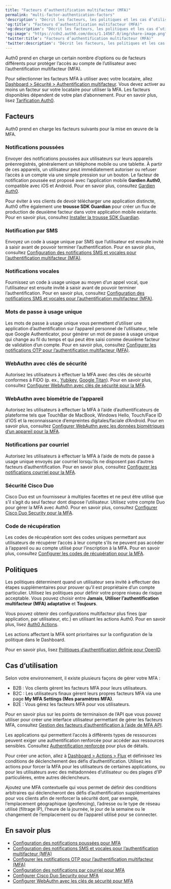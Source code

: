 ```yaml
---
title: "Facteurs d’authentification multifacteur (MFA)"
permalink: "multi-factor-authentication-factors"
'description': "Décrit les facteurs, les politiques et les cas d’utilisation de l’authentification multifacteur (MFA)."
'og:title': "Facteurs d’authentification multifacteur (MFA)"
'og:description': "Décrit les facteurs, les politiques et les cas d’utilisation de l’authentification multifacteur (MFA)."
'og:image': "https://cdn2.auth0.com/docs/1.14567.0/img/share-image.png"
'twitter:title': "Facteurs d’authentification multifacteur (MFA)"
'twitter:description': "Décrit les facteurs, les politiques et les cas d’utilisation de l’authentification multifacteur (MFA)."
---
```


Auth0 prend en charge un certain nombre d’options ou de facteurs différents pour protéger l’accès au compte de l’utilisateur avec l’authentification multifacteur (<Tooltip href="/docs/docs/fr-ca/glossary?term=multifactor-authentication" tip="Authentification multifacteur (MFA)
Processus d’authentification de l’utilisateur qui utilise un facteur en plus du nom d’utilisateur et du mot de passe, tel qu’un code par SMS." cta="Voir le glossaire">MFA</Tooltip>).

Pour sélectionner les facteurs MFA à utiliser avec votre locataire, allez  [Dashboard > Sécurité > Authentification multifacteur](https://manage.auth0.com/#/security/mfa). Vous devez activer au moins un facteur sur votre locataire pour utiliser la MFA. Les facteurs disponibles dépendent de votre plan d’abonnement. Pour en savoir plus, lisez [Tarification Auth0](https://auth0.com/pricing/).

## Facteurs

Auth0 prend en charge les facteurs suivants pour la mise en œuvre de la MFA.

### Notifications poussées

Envoyer des notifications poussées aux utilisateurs sur leurs appareils préenregistrés, généralement un téléphone mobile ou une tablette. À partir de ces appareils, un utilisateur peut immédiatement autoriser ou refuser l’accès à un compte via une simple pression sur un bouton. Le facteur de notification poussée est proposé avec l’application mobile **Gardien Auth0**, compatible avec iOS et Android. Pour en savoir plus, consultez [Gardien Auth0](/docs/fr-ca/secure/multi-factor-authentication/auth0-guardian).

Pour éviter à vos clients de devoir télécharger une application distincte, Auth0 offre également une **trousse SDK Guardian** pour créer un flux de production de deuxième facteur dans votre application mobile existante. Pour en savoir plus, consultez [Installer la trousse SDK Guardian](/docs/fr-ca/secure/multi-factor-authentication/multi-factor-authentication-developer-resources/install-guardian-sdk).

### Notification par SMS

Envoyez un code à usage unique par SMS que l’utilisateur est ensuite invité à saisir avant de pouvoir terminer l’authentification. Pour en savoir plus, consultez [Configuration des notifications SMS et vocales pour l’authentification multifacteur (MFA)](/docs/fr-ca/secure/multi-factor-authentication/multi-factor-authentication-factors/configure-sms-voice-notifications-mfa).

### Notifications vocales

Fournissez un code à usage unique au moyen d’un appel vocal, que l’utilisateur est ensuite invité à saisir avant de pouvoir terminer l’authentification. Pour en savoir plus, consultez [Configuration des notifications SMS et vocales pour l’authentification multifacteur (MFA)](/docs/fr-ca/secure/multi-factor-authentication/multi-factor-authentication-factors/configure-sms-voice-notifications-mfa).

### Mots de passe à usage unique

Les mots de passe à usage unique vous permettent d’utiliser une application d’authentification sur l’appareil personnel de l’utilisateur, telle que Google Authenticator, pour générer un mot de passe à usage unique qui change au fil du temps et qui peut être saisi comme deuxième facteur de validation d’un compte. Pour en savoir plus, consultez [Configurer les notifications OTP pour l’authentification multifacteur (MFA)](/docs/fr-ca/secure/multi-factor-authentication/multi-factor-authentication-factors/configure-otp-notifications-for-mfa).

### WebAuthn avec clés de sécurité

Autorisez les utilisateurs à effectuer la MFA avec des clés de sécurité conformes à FIDO (p. ex., [Yubikey](https://www.yubico.com/), [Google Titan](https://cloud.google.com/titan-security-key)). Pour en savoir plus, consultez [Configurer WebAuthn avec clés de sécurité pour la MFA](/docs/fr-ca/secure/multi-factor-authentication/fido-authentication-with-webauthn/configure-webauthn-security-keys-for-mfa).

### WebAuthn avec biométrie de l’appareil

Autorisez les utilisateurs à effectuer la MFA à l’aide d’authentificateurs de plateforme tels que TouchBar de MacBook, Windows Hello, Touch/Face ID d’iOS et la reconnaissance d’empreintes digitales/faciale d’Android. Pour en savoir plus, consultez [Configurer WebAuthn avec les données biométriques d’un appareil pour la MFA](/docs/fr-ca/secure/multi-factor-authentication/fido-authentication-with-webauthn/configure-webauthn-device-biometrics-for-mfa).

### Notifications par courriel

Autorisez les utilisateurs à effectuer la MFA à l’aide de mots de passe à usage unique envoyés par courriel lorsqu’ils ne disposent pas d’autres facteurs d’authentification. Pour en savoir plus, consultez [Configurer les notifications courriel pour la MFA](/docs/fr-ca/secure/multi-factor-authentication/multi-factor-authentication-factors/configure-email-notifications-for-mfa).

### Sécurité Cisco Duo

Cisco Duo est un fournisseur à multiples facettes et ne peut être utilisé que s’il s’agit du seul facteur dont dispose l’utilisateur. Utilisez votre compte Duo pour gérer la MFA avec Auth0. Pour en savoir plus, consultez [Configurer Cisco Duo Security pour la MFA](/docs/fr-ca/secure/multi-factor-authentication/configure-cisco-duo-for-mfa).

### Code de récupération

Les codes de récupération sont des codes uniques permettant aux utilisateurs de récupérer l’accès à leur compte s’ils ne peuvent pas accéder à l’appareil ou au compte utilisé pour l’inscription à la MFA. Pour en savoir plus, consultez [Configurer les codes de récupération pour la MFA](/docs/fr-ca/secure/multi-factor-authentication/configure-recovery-codes-for-mfa).

## Politiques

Les politiques déterminent quand un utilisateur sera invité à effectuer des étapes supplémentaires pour prouver qu’il est propriétaire d’un compte particulier. Utilisez les politiques pour définir votre propre niveau de risque acceptable. Vous pouvez choisir entre **Jamais**, **Utiliser l’authentification multifacteur (MFA) adaptative** et **Toujours**.

Vous pouvez obtenir des configurations multifacteur plus fines (par application, par utilisateur, etc.) en utilisant les actions Auth0. Pour en savoir plus, lisez [Auth0 Actions](/docs/fr-ca/customize/actions).

<Callout icon="file-lines" color="#0EA5E9" iconType="regular">

Les actions affectant la MFA sont prioritaires sur la configuration de la politique dans le Dashboard.

</Callout>

Pour en savoir plus, lisez [Politiques d’authentification définie pour OpenID](http://openid.net/specs/openid-provider-authentication-policy-extension-1_0.html#rfc.section.4).

## Cas d’utilisation

Selon votre environnement, il existe plusieurs façons de gérer votre MFA :

* B2B : Vos clients gèrent les facteurs MFA pour leurs utilisateurs.
* B2C : Les utilisateurs finaux gèrent leurs propres facteurs MFA via une page **My MFA Settings (Mes paramètres MFA)**.
* B2E : Vous gérez les facteurs MFA pour vos utilisateurs.

Pour en savoir plus sur les points de terminaison de l’API que vous pouvez utiliser pour créer une interface utilisateur permettant de gérer les facteurs MFA, consultez [Gestion des facteurs d’authentification à l’aide de MFA API](/docs/fr-ca/secure/multi-factor-authentication/manage-mfa-auth0-apis/manage-authenticator-factors-mfa-api).

Les applications qui permettent l’accès à différents types de ressources peuvent exiger une authentification renforcée pour accéder aux ressources sensibles. Consultez [Authentification renforcée](/docs/fr-ca/secure/multi-factor-authentication/step-up-authentication) pour plus de détails.

Pour créer une action, allez à [Dashboard > Actions > Flux](https://manage.auth0.com/#/actions/flows) et définissez les conditions de déclenchement des défis d’authentification. Utilisez les actions pour forcer la MFA pour les utilisateurs de certaines applications, ou pour les utilisateurs avec des métadonnées d’utilisateur ou des plages d’IP particulières, entre autres déclencheurs.

Ajoutez une MFA contextuelle qui vous permet de définir des conditions arbitraires qui déclencheront des défis d’authentification supplémentaires pour vos clients afin de renforcer la sécurité dont, par exemple, l’emplacement géographique (geofencing), l’adresse ou le type de réseau utilisé (filtrage IP), l’heure de la journée, le jour de la semaine ou le changement de l’emplacement ou de l’appareil utilisé pour se connecter.

## En savoir plus

* [Configuration des notifications poussées pour MFA](/docs/fr-ca/secure/multi-factor-authentication/multi-factor-authentication-factors/configure-push-notifications-for-mfa)
* [Configuration des notifications SMS et vocales pour l’authentification multifacteur (MFA)](/docs/fr-ca/secure/multi-factor-authentication/multi-factor-authentication-factors/configure-sms-voice-notifications-mfa)
* [Configurer les notifications OTP pour l’authentification multifacteur (MFA)](/docs/fr-ca/secure/multi-factor-authentication/multi-factor-authentication-factors/configure-otp-notifications-for-mfa)
* [Configuration des notifications par courriel pour MFA](/docs/fr-ca/secure/multi-factor-authentication/multi-factor-authentication-factors/configure-email-notifications-for-mfa)
* [Configurer Cisco Duo Security pour MFA](/docs/fr-ca/secure/multi-factor-authentication/configure-cisco-duo-for-mfa)
* [Configurer WebAuthn avec les clés de sécurité pour MFA](/docs/fr-ca/secure/multi-factor-authentication/fido-authentication-with-webauthn/configure-webauthn-security-keys-for-mfa)